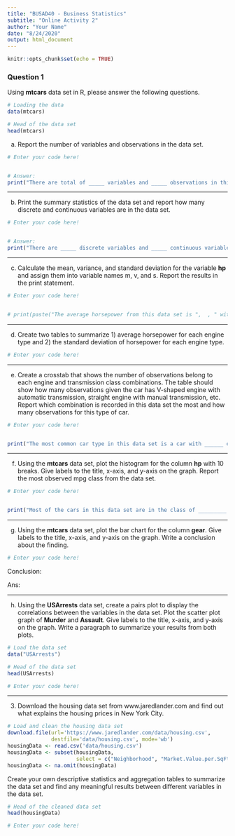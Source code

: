 ```yaml
---
title: "BUSAD40 - Business Statistics"
subtitle: "Online Activity 2"
author: "Your Name"
date: "8/24/2020"
output: html_document
---
```


```r
knitr::opts_chunk$set(echo = TRUE)
```

### Question 1

Using **mtcars** data set in R, please answer the following questions.

```r
# Loading the data
data(mtcars)

# Head of the data set
head(mtcars)
```

a. Report the number of variables and observations in the data set.

```r
# Enter your code here!


# Answer:
print("There are total of _____ variables and _____ observations in this data set.")
```

***

b. Print the summary statistics of the data set and report how many discrete and continuous variables are in the data set.

```r
# Enter your code here!


# Answer:
print("There are _____ discrete variables and _____ continuous variables in this data set.")
```

***

c. Calculate the mean, variance, and standard deviation for the variable **hp** and assign them into variable names m, v, and s. Report the results in the print statement.

```r
# Enter your code here!


# print(paste("The average horsepower from this data set is ",  , " with variance ",  , " and standard deviation",  , "."))
```

***

d. Create two tables to summarize 1) average horsepower for each engine type and 2) the standard deviation of horsepower for each engine type.

```r
# Enter your code here!


```

***

e. Create a crosstab that shows the number of observations belong to each engine and transmission class combinations. The table should show how many observations given the car has V-shaped engine with automatic transmission, straight engine with manual transmission, etc. Report which combination is recorded in this data set the most and how many observations for this type of car.

```r
# Enter your code here!


print("The most common car type in this data set is a car with ______ engine and _____ gears. There are total of _____ cars belong to this specification in the data set.")
```

***

f. Using the **mtcars** data set, plot the histogram for the column **hp** with 10 breaks. Give labels to the title, x-axis, and y-axis on the graph. Report the most observed mpg class from the data set.

```r
# Enter your code here!


print("Most of the cars in this data set are in the class of _________ horsepower.")
```

***

g. Using the **mtcars** data set, plot the bar chart for the column **gear**. Give labels to the title, x-axis, and y-axis on the graph. Write a conclusion about the finding.

```r
# Enter your code here!


```

Conclusion:

Ans: 

***

h. Using the **USArrests** data set, create a pairs plot to display the correlations between the variables in the data set. Plot the scatter plot graph of **Murder** and **Assault**. Give labels to the title, x-axis, and y-axis on the graph. Write a paragraph to summarize your results from both plots.

```r
# Load the data set
data("USArrests")

# Head of the data set
head(USArrests)

# Enter your code here!


```

***

3. Download the housing data set from www.jaredlander.com and find out what explains the housing prices in New York City.

```r
# Load and clean the housing data set 
download.file(url='https://www.jaredlander.com/data/housing.csv',
              destfile='data/housing.csv', mode='wb')
housingData <- read.csv('data/housing.csv')
housingData <- subset(housingData, 
                      select = c("Neighborhood", "Market.Value.per.SqFt", "Boro", "Year.Built"))
housingData <- na.omit(housingData)                   
```

Create your own descriptive statistics and aggregation tables to summarize the data set and find any meaningful results between different variables in the data set.

```r
# Head of the cleaned data set
head(housingData)

# Enter your code here!


```
